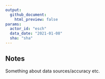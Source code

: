 ```yaml
---
output: 
  github_document:
    html_preview: false
params: 
  actor_id: "esch" 
  data_date: "2021-01-08"
  sha: "sha"
---
```


\br
\br
\br


## Notes

Something about data sources/accuracy etc. 
